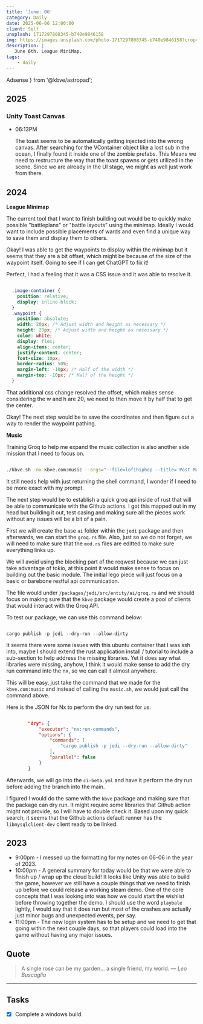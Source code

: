 ```yaml
---
title: 'June: 06'
category: Daily
date: 2025-06-06 12:00:00
client: Self
unsplash: 1717297808345-b740e9846158
img: https://images.unsplash.com/photo-1717297808345-b740e9846158?crop=entropy&cs=srgb&fm=jpg&ixid=MnwzNjM5Nzd8MHwxfHJhbmRvbXx8fHx8fHx8fDE2ODE3NDg2ODY&ixlib=rb-4.0.3&q=85
description: |
   June 6th. League MiniMap.
tags:
    - daily
---
```


  Adsense
} from '@kbve/astropad';


## 2025

### Unity Toast Canvas

-   06:13PM

    The toast seems to be automatically getting injected into the wrong canvas.
    After searching for the VContainer object like a lost sub in the ocean, I finally found it inside one of the zombie prefabs.
    This Means we need to restructure the way that the toast spawns or gets utilized in the scene.
    Since we are already in the UI stage, we might as well just work from there.

## 2024

**League Minimap**

The current tool that I want to finish building out would be to quickly make possible "battleplans" or "battle layouts" using the minimap.
Ideally I would want to include possible placements of wards and even find a unique way to save them and display them to others.

Okay! I was able to get the waypoints to display within the minimap but it seems that they are a bit offset, which might be because of the size of the waypoint itself.
Going to see if I can get ChatGPT to fix it!

Perfect, I had a feeling that it was a CSS issue and it was able to resolve it.

```css

  .image-container {
    position: relative;
    display: inline-block;
  }
  .waypoint {
    position: absolute;
    width: 20px; /* Adjust width and height as necessary */
    height: 20px; /* Adjust width and height as necessary */
    color: white;
    display: flex;
    align-items: center;
    justify-content: center;
    font-size: 10px;
    border-radius: 50%;
    margin-left: -10px; /* Half of the width */
    margin-top: -10px; /* Half of the height */
  }

```

That additional css change resolved the offset, which makes sense considering the w and h are 20, we need to then move it by half that to get the center.

Okay! The next step would be to save the coordinates and then figure out a way to render the waypoint pathing.


**Music**

Training Groq to help me expand the music collection is also another side mission that I need to focus on. 

```bash

./kbve.sh -nx kbve.com:music --args="--file=lofihiphop --title='Post Malone - Money Made Me Do It (Lofi Remix)' --ytid=RltR_yNdZ-8"

```

It still needs help with just returning the shell command, I wonder if I need to be more exact with my prompt.

The next step would be to establish a quick groq api inside of rust that will be able to communicate with the Github actions.
I got this mapped out in my head but building it out, test casing and making sure all the pieces work without any issues will be a bit of a pain.

First we will create the base `ai` folder within the `jedi` package and then afterwards, we can start the `groq.rs` file.
Also, just so we do not forget, we will need to make sure that the `mod.rs` files are editted to make sure everything links up.

We will avoid using the blocking part of the reqwest because we can just take advantage of tokio, at this point it would make sense to focus on building out the basic module.
The initial lego piece will just focus on a basic or barebone restful api communication. 

The file would under `/packages/jedi/src/entity/ai/groq.rs` and we should focus on making sure that the `kbve` package would create a pool of clients that would interact with the Groq API.

To test our package, we can use this command below:

```shell

cargo publish -p jedi --dry-run --allow-dirty

```

It seems there were some issues with this ubuntu container that I was ssh into, maybe I should extend the rust application install / tutorial to include a sub-section to help address the missing libraries.
Yet it does say what libraries were missing, anyhow, I think it would make sense to add the dry run command into the nx, so we can call it almost anywhere.

This will be easy, just take the command that we made for the `kbve.com:music` and instead of calling the `music.sh`, we would just call the command above.

Here is the JSON for Nx to perform the dry run test for us.

```json

		"dry": {
			"executor": "nx:run-commands",
			"options": {
				"commands": [
					"cargo publish -p jedi --dry-run --allow-dirty"
				],
				"parallel": false
			}
		}

```

Afterwards, we will go into the `ci-beta.yml` and have it perform the dry run before adding the branch into the main.

I figured I would do the same with the `kbve` package and making sure that the package can dry run.
It might require some libraries that Github action might not provide, so I will have to double check it.
Based upon my quick search, it seems that the Github actions default runner has the `libmysqlclient-dev` client ready to be linked.

## 2023

- 9:00pm - I messed up the formatting for my notes on 06-06 in the year of 2023. 
- 10:00pm - A general summary for today would be that we were able to finish up / wrap up the cloud build! It looks like Unity was able to build the game, however we still have a couple things that we need to finish up before we could release a working steam demo. One of the core concepts that I was looking into was how we could start the wishlist before throwing together the demo. I should use the word `playbale` lightly, I would say that it does run but most of the crashes are actually just minor bugs and unexpected events, per say.
- 11:00pm - The new login system has to be setup and we need to get that going within the next couple days, so that players could load into the game without having any major issues. 

## Quote

> A single rose can be my garden... a single friend, my world.
> — <cite>Leo Buscaglia</cite>

---

## Tasks

- [x] Complete a windows build.